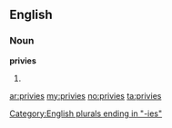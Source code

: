 ==English==

===Noun===
'''privies'''

# {{plural of|[[privy]]}}

[[Category:English plurals ending in "-ies"]]

[[ar:privies]]
[[my:privies]]
[[no:privies]]
[[ta:privies]]